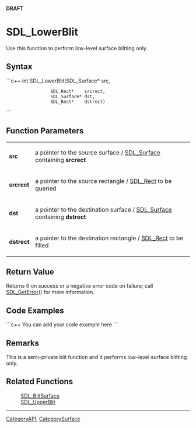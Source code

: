 <!-- pragma section-numbers off -->
<!-- pragma disable-camelcase -->
'''DRAFT'''

= SDL_LowerBlit =
Use this function to perform low-level surface blitting only.


== Syntax ==
```c++
int SDL_LowerBlit(SDL_Surface* src,
                  SDL_Rect*    srcrect,
                  SDL_Surface* dst,
                  SDL_Rect*    dstrect)
```

== Function Parameters ==
{|
|'''src'''
|a pointer to the source surface / [[SDL_Surface]] containing '''srcrect'''
|-
|'''srcrect'''
|a pointer to the source rectangle / [[SDL_Rect]] to be queried
|-
|'''dst'''
|a pointer to the destination surface / [[SDL_Surface]] containing '''dstrect'''
|-
|'''dstrect'''
|a pointer to the destination rectangle / [[SDL_Rect]] to be filled
|}

== Return Value ==
Returns 0 on success or a negative error code on failure; call [[SDL_GetError]]() for more information.

== Code Examples ==
```c++
You can add your code example here
```

== Remarks ==
This is a semi-private blit function and it performs low-level surface blitting only.

== Related Functions ==
:[[SDL_BlitSurface]]
:[[SDL_UpperBlit]]

----
[[CategoryAPI]], [[CategorySurface]]
